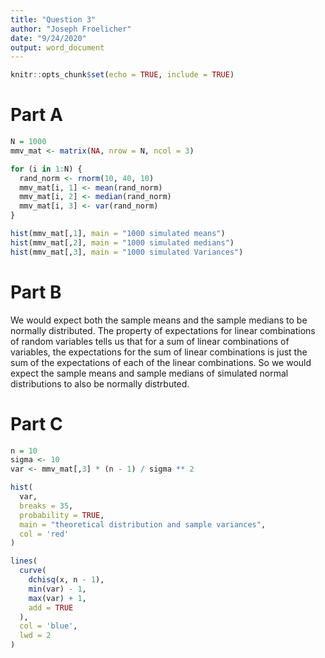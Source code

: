 ```yaml
---
title: "Question 3"
author: "Joseph Froelicher"
date: "9/24/2020"
output: word_document
---
```


```r
knitr::opts_chunk$set(echo = TRUE, include = TRUE)
```

# Part A
```r
N = 1000
mmv_mat <- matrix(NA, nrow = N, ncol = 3)

for (i in 1:N) {
  rand_norm <- rnorm(10, 40, 10)
  mmv_mat[i, 1] <- mean(rand_norm)
  mmv_mat[i, 2] <- median(rand_norm)
  mmv_mat[i, 3] <- var(rand_norm)
}

hist(mmv_mat[,1], main = "1000 simulated means")
hist(mmv_mat[,2], main = "1000 simulated medians")
hist(mmv_mat[,3], main = "1000 simulated Variances")
```

# Part B
We would expect both the sample means and the sample medians to be normally distributed. The property of expectations for linear combinations of random variables tells us that for a sum of linear combinations of variables, the expectations for the sum of linear combinations is just the sum of the expectations of each of the linear combinations. So we would expect the sample means and sample medians of simulated normal distributions to also be normally distrbuted.

# Part C
```r
n = 10
sigma <- 10
var <- mmv_mat[,3] * (n - 1) / sigma ** 2

hist(
  var,
  breaks = 35,
  probability = TRUE,
  main = "theoretical distribution and sample variances",
  col = 'red'
)

lines(
  curve(
    dchisq(x, n - 1),
    min(var) - 1,
    max(var) + 1,
    add = TRUE
  ),
  col = 'blue',
  lwd = 2
)
```

